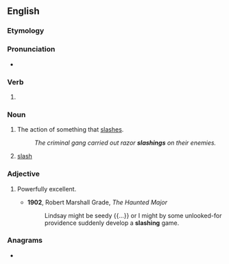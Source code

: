 ==English==

===Etymology===
{{suffix|en|slash|ing}}

===Pronunciation===
* {{a|US}} {{IPA|en|/ˈslæʃɪŋ/}}

===Verb===
{{head|en|verb form}}

# {{present participle of|en|slash|nocat=1}}

===Noun===
{{en-noun|~}}

# The action of something that [[slash]]es.
#: ''The criminal gang carried out razor '''slashings''' on their enemies.''
# {{lb|en|forestry|in the plural}} [[slash]] {{qualifier|woody debris}}

===Adjective===
{{en-adj}}

# {{lb|en|informal|dated}} Powerfully excellent.
#: {{syn|en|sizzling}}
#* '''1902''', Robert Marshall Grade, ''The Haunted Major''
#*: Lindsay might be seedy {{...}} or I might by some unlooked-for providence suddenly develop a '''slashing''' game.

===Anagrams===
* {{anagrams|en|a=aghilnss|Singhals|ashlings|hassling|lashings|slangish}}
